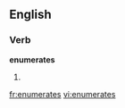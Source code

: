 
==English==

===Verb===
'''enumerates'''

# {{third-person singular of|[[enumerate]]}}

[[fr:enumerates]]
[[vi:enumerates]]
